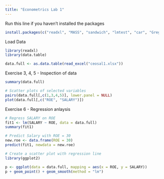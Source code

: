 ```yaml
---
title: "Econometrics Lab 1"
---
```


Run this line if you haven't installed the packages
```r
install.packages(c("readxl", "MASS", "sandwich", "lmtest", "car", "Greg"))
```

Load Data
```r
library(readxl)
library(data.table)

data.full <- as.data.table(read_excel("ceosal1.xlsx"))
```

Exercise 3, 4, 5 - Inspection of data
```r
summary(data.full)

# Scatter plots of selected variables
pairs(data.full[,c(1,3,4,5)], lower.panel = NULL)
plot(data.full[,c("ROE", "SALARY")])
```

Exercise 6 - Regression anlaysis
```r
# Regress SALARY on ROE
fit1 <- lm(SALARY ~ ROE, data = data.full)
summary(fit1)

# Predict Salary with ROE = 30
new.roe <- data.frame(ROE = 30)
predict(fit1, newdata = new.roe)

# Create a scatter plot with regression line
library(ggplot2)

p <- ggplot(data = data.full, mapping = aes(x = ROE, y = SALARY))
p + geom_point() + geom_smooth(method = "lm")

```

